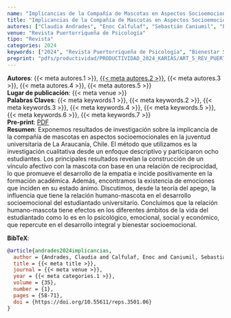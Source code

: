 ```yaml
---
name: "Implicancias de la Compañía de Mascotas en Aspectos Socioemocionales en Jóvenes Universitarios"
title: "Implicancias de la Compañía de Mascotas en Aspectos Socioemocionales en Jóvenes Universitarios"
autores: ["Claudia Andrades", "Enoc Calfulaf", "Sebastián Caniumil", "Edwards Toloza", "Katerin Arias"]
venue: "Revista Puertorriqueña de Psicología"
tipo: "Revista"
categories: 2024
keywords: ["2024", "Revista Puertorriqueña de Psicología", "Bienestar Subjetivo", "Vínculo Afectivo", "Vínculo Humano-Mascota", "Estudiantes Universitarios", "Educación Superior"]
preprint: "pdfs/productividad/PRODUCTIVIDAD_2024_KARIAS/ART_5_REV_PUERTORIQUEÑA_PSIC_CALFULAF_ET AL_2024_ OTRAS REVISTAS.pdf"
---
```

**Autores**: {{< meta autores.1 >}}, [{{< meta autores.2 >}}](../members/current/Katerin Arias.qmd), {{< meta autores.3 >}}, {{< meta autores.4 >}}, {{< meta autores.5 >}}    
**Lugar de publicación**: {{< meta venue >}}     
**Palabras Claves**: {{< meta keywords.1 >}}, {{< meta keywords.2 >}}, {{< meta keywords.3 >}}, {{< meta keywords.4 >}}, {{< meta keywords.5 >}}, {{< meta keywords.6 >}}, {{< meta keywords.7 >}}    
**Pre-print**: [PDF](../{{< meta preprint >}})    
**Resumen**: Exponemos resultados de investigación sobre la implicancia de la compañía de mascotas en aspectos socioemocionales en la juventud universitaria de La Araucanía, Chile. El método que utilizamos es la investigación cualitativa desde un enfoque descriptivo y participaron ocho estudiantes. Los principales resultados revelan la construcción de un vínculo afectivo con la mascota con base en una relación de reciprocidad, lo que promueve el desarrollo de la empatía e incide positivamente en la formación académica. Además, encontramos la existencia de emociones que inciden en su estado ánimo. Discutimos, desde la teoría del apego, la influencia que tiene la relación humano-mascota en el desarrollo socioemocional del estudiantado universitario. Concluimos que la relación humano-mascota tiene efectos en los diferentes ámbitos de la vida del estudiantado como lo es en lo psicológico, emocional, social y económico, que repercute en el desarrollo integral y bienestar socioemocional.


**BibTeX**:
```bibtex
@article{andrades2024implicancias,
  author = {Andrades, Claudia and Calfulaf, Enoc and Caniumil, Sebastián and Toloza, Edwards and Arias, Katerin},
  title = {{< meta title >}},
  journal = {{< meta venue >}},
  year = {{< meta categories.1 >}},
  volume = {35},
  number = {1},
  pages = {58-71},
  doi = {https://doi.org/10.55611/reps.3501.06}
}
```
